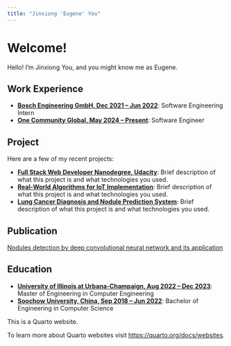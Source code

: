 ```yaml
---
title: "Jinxiong 'Eugene' You"
---
```


# Welcome!

Hello! I'm Jinxiong You, and you might know me as Eugene. 



## Work Experience

- **[Bosch Engineering GmbH, Dec 2021 – Jun 2022](#)**: Software Engineering Intern
- **[One Community Global, May 2024 – Present](#)**: Software Engineer


## Project

Here are a few of my recent projects:

- **[Full Stack Web Developer Nanodegree, Udacity](#)**: Brief description of what this project is and what technologies you used.
- **[Real-World Algorithms for IoT Implementation](#)**: Brief description of what this project is and what technologies you used.
- **[Lung Cancer Diagnosis and Nodule Prediction System](#)**: Brief description of what this project is and what technologies you used.



## Publication

[Nodules detection by deep convolutional neural network and its application](https://github.com/jinxyou/ECE434)



## Education

- **[University of Illinois at Urbana-Champaign, Aug 2022 – Dec 2023](#)**: Master of Engineering in Computer Engineering
- **[Soochow University, China, Sep 2018 – Jun 2022](#)**: Bachelor of Engineering in Computer Science



This is a Quarto website.

To learn more about Quarto websites visit <https://quarto.org/docs/websites>.
